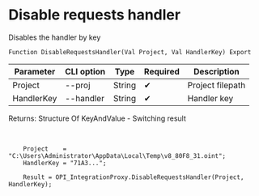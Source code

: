 ﻿---
sidebar_position: 6
---


# Disable requests handler
 Disables the handler by key



`Function DisableRequestsHandler(Val Project, Val HandlerKey) Export`

  | Parameter | CLI option | Type | Required | Description |
  |-|-|-|-|-|
  | Project | --proj | String | &#x2714; | Project filepath |
  | HandlerKey | --handler | String | &#x2714; | Handler key |

  
  Returns:  Structure Of KeyAndValue - Switching result

<br/>




```bsl title="1C:Enterprise/OneScript code example"
    Project    = "C:\Users\Administrator\AppData\Local\Temp\v8_80F8_31.oint";
    HandlerKey = "71A3...";

    Result = OPI_IntegrationProxy.DisableRequestsHandler(Project, HandlerKey);
```
 




